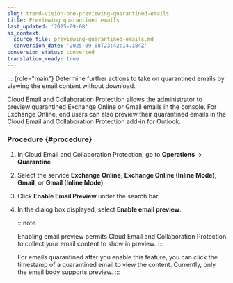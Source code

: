 ```yaml
---
slug: trend-vision-one-previewing-quarantined-emails
title: Previewing quarantined emails
last_updated: '2025-09-08'
ai_context:
  source_file: previewing-quarantined-emails.md
  conversion_date: '2025-09-08T23:42:14.184Z'
conversion_status: converted
translation_ready: true
---
```


::: {role="main"}
Determine further actions to take on quarantined emails by viewing the email content without download.

Cloud Email and Collaboration Protection allows the administrator to preview quarantined Exchange Online or Gmail emails in the console. For Exchange Online, end users can also preview their quarantined emails in the Cloud Email and Collaboration Protection add-in for Outlook.

### Procedure {#procedure}

1.  In Cloud Email and Collaboration Protection, go to **Operations → Quarantine**

2.  Select the service **Exchange Online**, **Exchange Online (Inline Mode)**, **Gmail**, or **Gmail (Inline Mode)**.

3.  Click **Enable Email Preview** under the search bar.

4.  In the dialog box displayed, select **Enable email preview**.

    :::note

    Enabling email preview permits Cloud Email and Collaboration Protection to collect your email content to show in preview.
    :::

    For emails quarantined after you enable this feature, you can click the timestamp of a quarantined email to view the content. Currently, only the email body supports preview.
:::
